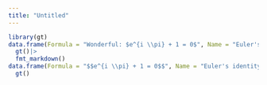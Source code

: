 ```yaml
---
title: "Untitled"
---
```


```r
library(gt)
data.frame(Formula = "Wonderful: $e^{i \\pi} + 1 = 0$", Name = "Euler's identity" ) |> 
  gt()|> 
  fmt_markdown()
data.frame(Formula = "$$e^{i \\pi} + 1 = 0$$", Name = "Euler's identity" ) |> 
  gt()
```